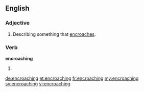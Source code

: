 ==English==

===Adjective===
{{en-adj|-}}

# Describing something that [[encroach]]es.

===Verb===
'''encroaching'''

# {{present participle of|encroach}}

[[de:encroaching]]
[[et:encroaching]]
[[fr:encroaching]]
[[my:encroaching]]
[[sv:encroaching]]
[[vi:encroaching]]